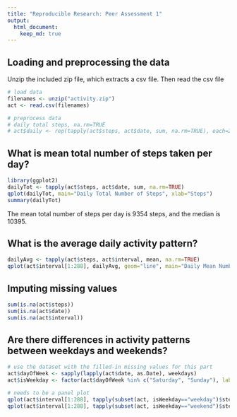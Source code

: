 ```yaml
---
title: "Reproducible Research: Peer Assessment 1"
output: 
  html_document:
    keep_md: true
---
```



## Loading and preprocessing the data
Unzip the included zip file, which extracts a csv file. Then read the csv file
```r
# load data
filenames <- unzip("activity.zip")
act <- read.csv(filenames)

# preprocess data
# daily total steps, na.rm=TRUE
# act$daily <- rep(tapply(act$steps, act$date, sum, na.rm=TRUE), each=288)
```

## What is mean total number of steps taken per day?
```r
library(ggplot2)
dailyTot <- tapply(act$steps, act$date, sum, na.rm=TRUE)
qplot(dailyTot, main="Daily Total Number of Steps", xlab="Steps")
summary(dailyTot)
```
The mean total number of steps per day is 9354 steps, and the median is 10395.

## What is the average daily activity pattern?
```r
dailyAvg <- tapply(act$steps, act$interval, mean, na.rm=TRUE)
qplot(act$interval[1:288], dailyAvg, geom="line", main="Daily Mean Number of Steps", xlab="Interval", ylab="Mean # of Steps")
```


## Imputing missing values
```r
sum(is.na(act$steps))
sum(is.na(act$date))
sum(is.na(act$interval))
```


## Are there differences in activity patterns between weekdays and weekends?
```r
# use the dataset with the filled-in missing values for this part
act$dayOfWeek <- sapply(lapply(act$date, as.Date), weekdays)
act$isWeekday <- factor(act$dayOfWeek %in% c("Saturday", "Sunday"), labels = c("weekday", "weekend"))

# needs to be a panel plot
qplot(act$interval[1:288], tapply(subset(act, isWeekday=="weekday")$steps, subset(act, isWeekday=="weekday")$interval, mean, na.rm=TRUE), geom="line")
qplot(act$interval[1:288], tapply(subset(act, isWeekday=="weekend")$steps, subset(act, isWeekday=="weekend")$interval, mean, na.rm=TRUE), geom="line")
```